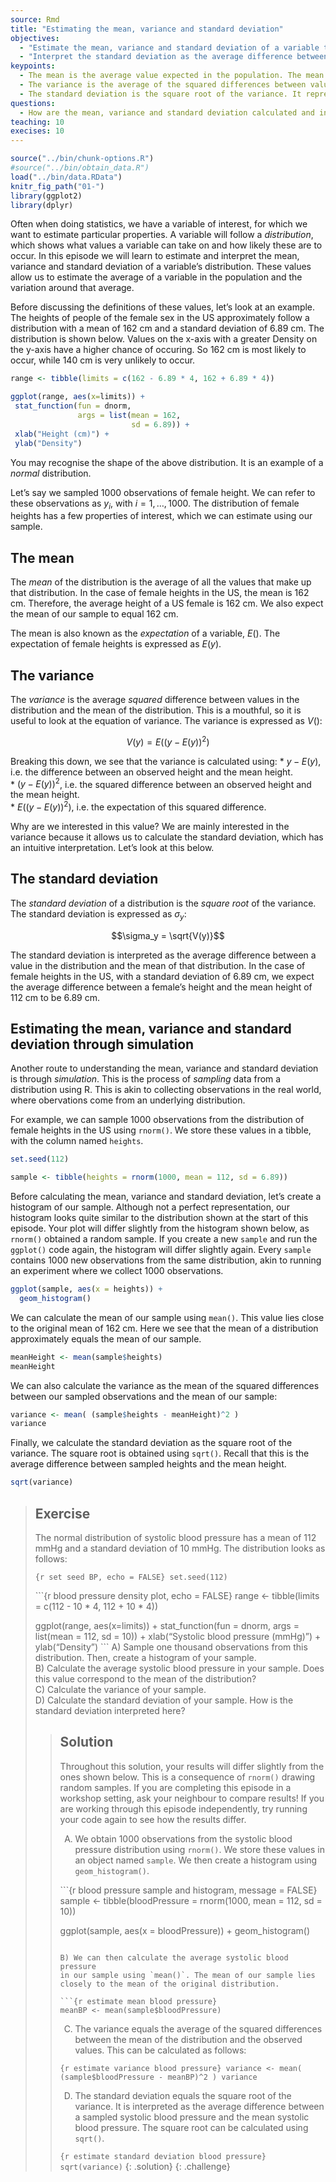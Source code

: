 ---
source: Rmd
title: "Estimating the mean, variance and standard deviation"
objectives:
  - "Estimate the mean, variance and standard deviation of a variable through simulation."
  - "Interpret the standard deviation as the average difference between sampled values and the mean."
keypoints:
  - The mean is the average value expected in the population. The mean is also known as the expectation.
  - The variance is the average of the squared differences between values in the distribution and the mean of the distribution.
  - The standard deviation is the square root of the variance. It represents the average difference between values in the distribution and the mean of the distribution. 
questions:
  - How are the mean, variance and standard deviation calculated and interpreted?
teaching: 10
execises: 10
---

```{r, include=FALSE}
source("../bin/chunk-options.R")
#source("../bin/obtain_data.R")
load("../bin/data.RData")
knitr_fig_path("01-")
library(ggplot2)
library(dplyr)
```

Often when doing statistics, we have a variable of interest, for which we want to
estimate particular properties. A variable will follow a *distribution*, which shows
what values a variable can take on and how likely these are to occur.
In this episode we will learn to estimate and 
interpret the mean, variance and standard deviation of a variable's distribution. 
These values allow us to estimate the average of a variable in the population and the 
variation around that average. 

Before discussing the definitions of these values, let's look at an example. The
heights of people of the female sex in the US approximately follow a distribution 
with a mean of 162 cm and a standard deviation of 6.89 cm. 
The distribution is shown below. Values on the x-axis with a greater Density on the
y-axis have a higher chance of occuring. So 162 cm is most likely to occur, while
140 cm is very unlikely to occur. 

```{r height density plot, echo = FALSE}
range <- tibble(limits = c(162 - 6.89 * 4, 162 + 6.89 * 4))

ggplot(range, aes(x=limits)) +
 stat_function(fun = dnorm,
               args = list(mean = 162,
                           sd = 6.89)) +
 xlab("Height (cm)") +
 ylab("Density")
```

You may recognise the shape of the above distribution. It is an example of a
*normal* distribution. 

Let's say we sampled 1000 observations of female height. 
We can refer to these observations as $y_i$, with $i = 1, \dots, 1000$. 
The distribution of female heights has a few properties of interest, which we can estimate using our sample.

## The mean
The *mean* of the distribution is the average of all the values that make up that distribution. In the case of female heights in the US, the mean is 162 cm. Therefore, the average height of a US female is 162 cm. We also expect the mean of our sample to equal 162 cm.

The mean is also known as the *expectation* of a variable, $E()$. The expectation of female heights is expressed as $E(y)$. 

## The variance
The *variance* is the average *squared* difference between values in the distribution 
and the mean of the distribution. This is a mouthful, so it is useful to look
at the equation of variance. The variance is expressed as $V()$:  

$$V(y) = E( (y - E(y))^2 )$$

Breaking this down, we see that the variance is calculated using:
* $y - E(y)$, i.e. the difference between an observed height and the mean height.  
* $(y - E(y))^2$, i.e. the squared difference between an observed height and the mean height.  
* $E( (y - E(y))^2 )$, i.e. the expectation of this squared difference.

Why are we interested in this value? We are mainly interested in the variance
because it allows us to calculate the standard deviation, which has an intuitive
interpretation. Let's look at this below.

## The standard deviation
The *standard deviation* of a distribution is the *square root* of the variance.
The standard deviation is expressed as $\sigma_y$:

$$\sigma_y = \sqrt{V(y)}$$

The standard deviation is interpreted as the average difference between a 
value in the distribution and the mean of that distribution. In the case
of female heights in the US, with a standard deviation of 6.89 cm, we expect
the average difference between a female's height and the mean height of 112 cm to
be 6.89 cm. 

## Estimating the mean, variance and standard deviation through simulation
Another route to understanding the mean, variance and standard deviation is
through *simulation*. This is the process of *sampling* data from a distribution
using R. This is akin to collecting observations in the real world, where
obervations come from an underlying distribution. 

For example, we can sample 1000 observations from the distribution
of female heights in the US using `rnorm()`. We store these values in a tibble,
with the column named `heights`.

```{r set seed heights, echo = FALSE}
set.seed(112)
```


```{r sample from female heights}
sample <- tibble(heights = rnorm(1000, mean = 112, sd = 6.89))
```

Before calculating the mean, variance and standard deviation, let's create
a histogram of our sample. Although not a perfect representation, our histogram
looks quite similar to the distribution shown at the start of this episode. Your
plot will differ slightly from the histogram shown below, as `rnorm()` obtained
a random sample. If you create a new `sample` and run the `ggplot()` code again, 
the histogram will differ slightly again. Every `sample` contains 1000 new observations
from the same distribution, akin to running an experiment where we collect 1000
observations. 

```{r histogram sample female heights, message = FALSE}
ggplot(sample, aes(x = heights)) +
  geom_histogram()
```

We can calculate the mean of our sample using `mean()`. This value lies 
close to the original mean of 162 cm. Here we see that the mean of a distribution
approximately equals the mean of our sample.

```{r mean female heights}
meanHeight <- mean(sample$heights)
meanHeight
```

We can also calculate the variance as the mean of the squared differences
between our sampled observations and the mean of our sample:

```{r variance female heights}
variance <- mean( (sample$heights - meanHeight)^2 )
variance
```

Finally, we calculate the standard deviation as the square root of the variance.
The square root is obtained using `sqrt()`. Recall that this is the average
difference between sampled heights and the mean height. 

```{r square root female heights}
sqrt(variance)
```


> ## Exercise
> The normal distribution of systolic blood pressure has a mean of 112 mmHg 
> and a standard deviation of 10 mmHg. The distribution looks as follows:
> 
> ```{r set seed BP, echo = FALSE}
> set.seed(112)
> ```
> 
> ```{r blood pressure density plot, echo = FALSE}
> range <- tibble(limits = c(112 - 10 * 4, 112 + 10 * 4))
> 
> ggplot(range, aes(x=limits)) +
>  stat_function(fun = dnorm,
>                args = list(mean = 112,
>                            sd = 10)) +
>  xlab("Systolic blood pressure (mmHg)") +
>  ylab("Density")
> ```
> A) Sample one thousand observations from this distribution. Then, create a histogram of your sample.  
> B) Calculate the average systolic blood pressure in your sample.
> Does this value correspond to the mean of the distribution?    
> C) Calculate the variance of your sample.  
> D) Calculate the standard deviation of your sample. How is the standard deviation interpreted here?
> 
> > ## Solution
> > Throughout this solution, your results will differ slightly from the ones
> > shown below. This is a consequence of `rnorm()` drawing random samples.
> > If you are completing this episode in a workshop setting, ask your 
> > neighbour to compare results! If you are working through this episode
> > independently, try running your code again to see how the results differ.
> > 
> > A) We obtain 1000 observations from the systolic blood pressure distribution using `rnorm()`. 
> > We store these values in an object named `sample`. We then create a histogram
> > using `geom_histogram()`.
> > 
> > ```{r blood pressure sample and histogram, message = FALSE}
> > sample <- tibble(bloodPressure = rnorm(1000, mean = 112, sd = 10))
> > 
> > ggplot(sample, aes(x = bloodPressure)) +
> >   geom_histogram()
> > ```
> > 
> > B) We can then calculate the average systolic blood pressure 
> > in our sample using `mean()`. The mean of our sample lies closely to the mean of the original distribution. 
> > 
> > ```{r estimate mean blood pressure}
> > meanBP <- mean(sample$bloodPressure)
> > ```
> > 
> > C) The variance equals the average of the squared differences between the mean of the distribution and the
> > observed values. This can be calculated as follows:
> > 
> > ```{r estimate variance blood pressure}
> > variance <- mean( (sample$bloodPressure - meanBP)^2 )
> > variance
> > ```
> > 
> > D) The standard deviation equals the square root of the variance. 
> > It is interpreted as the average difference between a sampled systolic blood pressure 
> > and the mean systolic blood pressure. The square root can be calculated using `sqrt()`. 
> > 
> > ```{r estimate standard deviation blood pressure}
> > sqrt(variance)
> > ```
> {: .solution}
{: .challenge}

